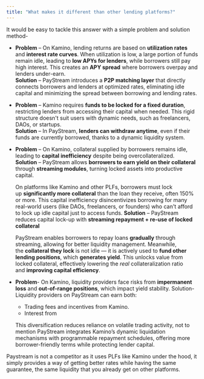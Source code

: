 ```yaml
---
title: "What makes it different than other lending platforms?"
---
```


It would be easy to tackle this answer with a simple problem and solution method-

- **Problem** – On Kamino, lending returns are based on **utilization rates** and **interest rate curves**. When utilization is low, a large portion of funds remain idle, leading to **low APYs for lenders**, while borrowers still pay high interest. This creates an **APY spread** where borrowers overpay and lenders under-earn.  
  **Solution** – PayStream introduces a **P2P matching layer** that directly connects borrowers and lenders at optimized rates, eliminating idle capital and minimizing the spread between borrowing and lending rates.

- **Problem** – Kamino requires **funds to be locked for a fixed duration**, restricting lenders from accessing their capital when needed. This rigid structure doesn't suit users with dynamic needs, such as freelancers, DAOs, or startups.  
  **Solution** – In PayStream, **lenders can withdraw anytime**, even if their funds are currently borrowed, thanks to a dynamic liquidity system.

- **Problem** – On Kamino, collateral supplied by borrowers remains idle, leading to **capital inefficiency** despite being overcollateralized.  
  **Solution** – PayStream allows **borrowers to earn yield on their collateral** through **streaming modules**, turning locked assets into productive capital.


  On platforms like Kamino and other PLFs, borrowers must lock up **significantly more collateral** than the loan they receive, often 150% or more. This capital inefficiency disincentivizes borrowing for many real-world users (like DAOs, freelancers, or founders) who can't afford to lock up idle capital just to access funds. **Solution** – PayStream reduces capital lock-up with **streaming repayment \+ re-use of locked collateral**

  PayStream enables borrowers to repay loans **gradually** through streaming, allowing for better liquidity management. Meanwhile, the **collateral they lock** is not idle — it is actively used to **fund other lending positions**, which **generates yield**. This unlocks value from locked collateral, effectively lowering the _real_ collateralization ratio and **improving capital efficiency**.
- **Problem**- On Kamino, liquidity providers face risks from **impermanent loss** and **out-of-range positions**, which impact yield stability. Solution- Liquidity providers on PayStream can earn both:
  - Trading fees and incentives from Kamino.
  - Interest from

  This diversification reduces reliance on volatile trading activity, not to mention PayStream integrates Kamino’s dynamic liquidation mechanisms with programmable repayment schedules, offering more borrower-friendly terms while protecting lender capital.

Paystream is not a competitor as it uses PLFs like Kamino under the hood, it simply provides a way of getting better rates while having the same guarantee, the same liquidity that you already get on other platforms.